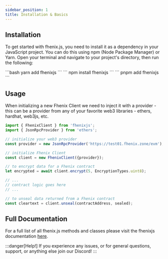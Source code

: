 ```yaml
---
sidebar_position: 1
title: Installation & Basics
---
```



## Installation

To get started with fhenix.js, you need to install it as a dependency in your JavaScript project. You can do this using npm (Node Package Manager) or Yarn. Open your terminal and navigate to your project's directory, then run the following:


<Tabs>
    <TabItem value="yarn" label="yarn">
        ```bash
        yarn add fhenixjs
        ```
    </TabItem>
    <TabItem value="npm" label="npm">
        ```
        npm install fhenixjs
        ```
    </TabItem>
    <TabItem value="pnpm" label="pnpm">
        ```
        pnpm add fhenixjs
        ```
    </TabItem>
</Tabs>

## Usage

When initializing a new Fhenix Client we need to inject it with a provider - this can be a provider from any of your favorite web3 libraries -
ethers, hardhat, web3js, etc.

```javascript
import { FhenixClient } from 'fhenixjs';
import { JsonRpcProvider } from 'ethers';

// initialize your web3 provider
const provider = new JsonRpcProvider('https://test01.fhenix.zone/evm');

// initialize Fhenix Client
const client = new FhenixClient({provider});

// to encrypt data for a Fhenix contract
let encrypted = await client.encrypt(5, EncryptionTypes.uint8);

// ...
// contract logic goes here
// ...

// to unseal data returned from a Fhenix contract
const cleartext = client.unseal(contractAddress, sealed);
```

## Full Documentation

For a full list of all fhenix.js methods and classes please visit the fhenixjs documentation [here](https://fhenixjs.fhenix.zone).

:::danger[Help!]
If you experience any issues, or for general questions, support, or anything else join our Discord!
:::
